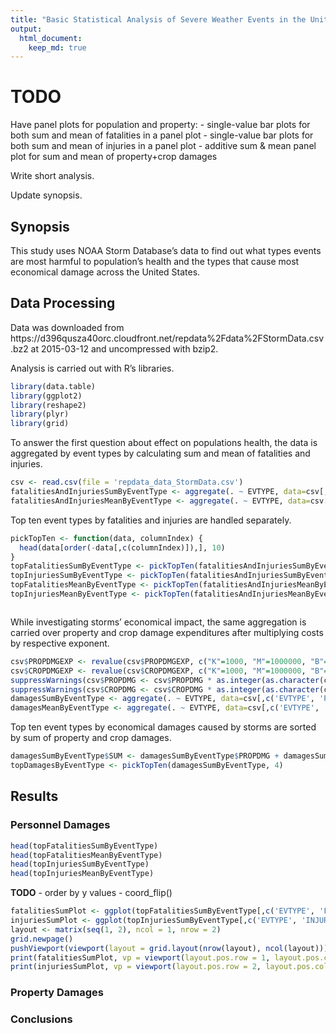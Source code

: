 ```yaml
---
title: "Basic Statistical Analysis of Severe Weather Events in the United States"
output: 
  html_document:
    keep_md: true
---
```


# TODO

Have panel plots for population and property:
- single-value bar plots for both sum and mean of fatalities in a panel plot
- single-value bar plots for both sum and mean of injuries in a panel plot
- additive sum & mean panel plot for sum and mean of property+crop damages

Write short analysis.

Update synopsis.

## Synopsis

This study uses NOAA Storm Database's data to find out what types events are most harmful to population's health and the types that cause most economical damage across the United States.

## Data Processing

Data was downloaded from https://d396qusza40orc.cloudfront.net/repdata%2Fdata%2FStormData.csv.bz2 at 2015-03-12 and uncompressed with bzip2.

Analysis is carried out with R's libraries.

```r
library(data.table)
library(ggplot2)
library(reshape2)
library(plyr)
library(grid)
```

To answer the first question about effect on populations health, the data is aggregated by event types by calculating sum and mean of fatalities and injuries.
```r
csv <- read.csv(file = 'repdata_data_StormData.csv')
fatalitiesAndInjuriesSumByEventType <- aggregate(. ~ EVTYPE, data=csv[,c('EVTYPE', 'FATALITIES', 'INJURIES')], FUN=sum)
fatalitiesAndInjuriesMeanByEventType <- aggregate(. ~ EVTYPE, data=csv[,c('EVTYPE', 'FATALITIES', 'INJURIES')], FUN=mean)
```

Top ten event types by fatalities and injuries are handled separately.
```r
pickTopTen <- function(data, columnIndex) {
  head(data[order(-data[,c(columnIndex)]),], 10)
}
topFatalitiesSumByEventType <- pickTopTen(fatalitiesAndInjuriesSumByEventType, 2)
topInjuriesSumByEventType <- pickTopTen(fatalitiesAndInjuriesSumByEventType, 3)
topFatalitiesMeanByEventType <- pickTopTen(fatalitiesAndInjuriesMeanByEventType, 2)
topInjuriesMeanByEventType <- pickTopTen(fatalitiesAndInjuriesMeanByEventType, 3)
```

```r
```

While investigating storms' economical impact, the same aggregation is carried over property and crop damage expenditures after multiplying costs by respective exponent.

```r
csv$PROPDMGEXP <- revalue(csv$PROPDMGEXP, c("K"=1000, "M"=1000000, "B"=1000000000), warn_missing = FALSE)
csv$CROPDMGEXP <- revalue(csv$CROPDMGEXP, c("K"=1000, "M"=1000000, "B"=1000000000), warn_missing = FALSE)
suppressWarnings(csv$PROPDMG <- csv$PROPDMG * as.integer(as.character(csv$PROPDMGEXP)))
suppressWarnings(csv$CROPDMG <- csv$CROPDMG * as.integer(as.character(csv$CROPDMGEXP)))
damagesSumByEventType <- aggregate(. ~ EVTYPE, data=csv[,c('EVTYPE', 'PROPDMG', 'CROPDMG')], FUN=sum)
damagesMeanByEventType <- aggregate(. ~ EVTYPE, data=csv[,c('EVTYPE', 'PROPDMG', 'CROPDMG')], FUN=mean)
```

Top ten event types by economical damages caused by storms are sorted by sum of property and crop damages.

```r
damagesSumByEventType$SUM <- damagesSumByEventType$PROPDMG + damagesSumByEventType$CROPDMG
topDamagesByEventType <- pickTopTen(damagesSumByEventType, 4)
```

## Results

### Personnel Damages

```r
head(topFatalitiesSumByEventType)
head(topFatalitiesMeanByEventType)
head(topInjuriesSumByEventType)
head(topInjuriesMeanByEventType)
```

**TODO**
- order by y values
- coord_flip()

```r
fatalitiesSumPlot <- ggplot(topFatalitiesSumByEventType[,c('EVTYPE', 'FATALITIES')], aes(x=EVTYPE, y=FATALITIES)) + geom_bar(stat="identity") + theme(axis.text.x = element_text(angle = 90, hjust = 1))
injuriesSumPlot <- ggplot(topInjuriesSumByEventType[,c('EVTYPE', 'INJURIES')], aes(x=EVTYPE, y=INJURIES)) + geom_bar(stat="identity")  + theme(axis.text.x = element_text(angle = 90, hjust = 1))
layout <- matrix(seq(1, 2), ncol = 1, nrow = 2)
grid.newpage()
pushViewport(viewport(layout = grid.layout(nrow(layout), ncol(layout))))
print(fatalitiesSumPlot, vp = viewport(layout.pos.row = 1, layout.pos.col = 1))
print(injuriesSumPlot, vp = viewport(layout.pos.row = 2, layout.pos.col = 1))
```

### Property Damages

### Conclusions